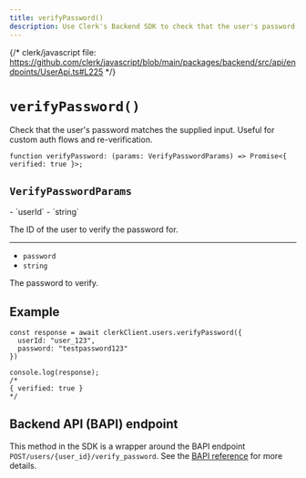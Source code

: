 ```yaml
---
title: verifyPassword()
description: Use Clerk's Backend SDK to check that the user's password matches the supplied input. Useful for custom auth flows and re-verification.
---
```


{/* clerk/javascript file: https://github.com/clerk/javascript/blob/main/packages/backend/src/api/endpoints/UserApi.ts#L225 */}

# `verifyPassword()`

Check that the user's password matches the supplied input. Useful for custom auth flows and re-verification.

```tsx {{ prettier: false }}
function verifyPassword: (params: VerifyPasswordParams) => Promise<{ verified: true }>;
```

## `VerifyPasswordParams`

<Properties>
  - `userId`
  - `string`

  The ID of the user to verify the password for.

  ---

  - `password`
  - `string`

  The password to verify.
</Properties>

## Example

```tsx {{ prettier: false }}
const response = await clerkClient.users.verifyPassword({
  userId: "user_123",
  password: "testpassword123"
})

console.log(response);
/*
{ verified: true }
*/
```

## Backend API (BAPI) endpoint

This method in the SDK is a wrapper around the BAPI endpoint `POST/users/{user_id}/verify_password`. See the [BAPI reference](https://clerk.com/docs/reference/backend-api/tag/Users#operation/VerifyPassword) for more details.

